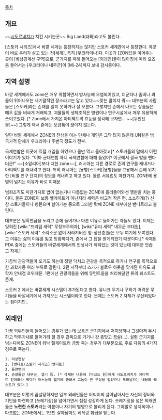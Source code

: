 [[목차]]

== 개요 ==
~~[[시도르비치]]가 치킨 시키는곳~~
Big Land(대륙)라고도 불린다.

[스토커 시리즈]에서 바깥 세계는 등장하지는 않지만 스토커 세계관에서 등장한다. 이곳이 바로 우리가 살고 있는 전[세계], 특히 [우크라이나]다. 이곳과 [ZONE]을 이어주는 곳이 [비상경계선 구역]으로, 군기지를 피해 들어오는 [외래인]들이 많아짐에 따라 요즈음 들어서는 [우크라이나 내무군]이 [Mi-24]까지 보내 감시중이다.

== 지역 설명 ==
바깥 세계에서도 zone은 매우 위험하면서 방사능에 오염되어있고, 더군다나 좀비나 괴물이 튀어나오는 세기말적인 장소라고는 알고 있다.~~맞는 말이지 뭐~~ 대부분의 사람들은 [스토커]라는 존재를 알지 못하거나 잘 모른다. 그렇지만 존에서 나오는 상품들은 매우 값을 비싸게 거래되고, 괴물들의 생체조직은 병원이나 연구시설에서 매우 유용하게 쓰이고있다. [* Zone에서 가져온 아티팩트의 효능을 생각해 보자면... ~~[무안단물]~~] 그렇게 해서 존에는 보급품이 끊이지 않는다.

일단 바깥 세계에서 ZONE의 진상을 아는 단체나 개인은 그닥 많지 않은데 UN같은 범국가적 단체가 우크라이나 주변국 정도가 전부.

국제연합은 이곳에 직접 개입을 하였으나 물만 먹고 돌아갔고[* 스토커들의 말에서 이런 이야기가 있다. "이봐 군대연합 아니 국제연합에 대해 들었어? 이곳에서 결국 발을 뺀다더군!" ~~[소말리아]보다 더한 zone~~], 러시아는 다른 경로로 존의 연구를 캐내거나 아티팩트를 꺼내려고 한다. 특히 러시아는 [용병(스토커)|용병]들을 고용해서 존에 위치한 [비밀 연구 단지]의 정보를 캐내려고 하고 있다. 물론 서유럽도 마찬가지. ZONE에 용병이 넘치는 이유가 바로 이때문.

범죄조직도 마찬가지로 법이 없는거나 다름없는 ZONE에 흘러들어와선 깽판을 치는 중이다. 물론 ZONE이 보통 헬게이트가 아닌지라 세력은 비교적 작은 편. 소소하게(?) 신참 스토커들이나 삥뜯으며 살아가는 중으로 그러한 탓에 ZONE 내부에선 밴디트라고 불린다.

대부분은 일확천금을 노리고 존에 들어가나 다른 이유로 들어가는 자들도 있다. 이제는 잊혀진 [wiki:"프리덤 세력" 무정부주의자], [wiki:"듀티 세력" 내무군 부대원], [wiki:"스토커 세력" 소리소문 없이 사라져버린 청-장년층]들은 모두 여기에 모여있다. 그 이유는 삶의 이유를 잃고 방황하다가, 존에서 그 답을 얻게되었기 때문이다.[* 삭제된 PDA 중에는 스토커들의 바깥세계에서의 인생사가 적혀있는 것이 있는데 대부분 안습 그 자체.] 

가끔씩 관광객들이 오기도 하는데 정말 닥치고 관광을 목적으로 하거나 연구를 목적으로한 과학자등 여러 부류로 갈린다. 2편 시작부터 스카가 블로우 아웃을 맞게된 이유도 과학자 안내겸 호위때문. 1편에선 관광객들을 위해 뮤턴트들을 처리해달란 류의 퀘스트도 존재.

스토커 2 에서는 바깥세계 시스템이 추가된다고 한다. 유니크 무기나 구하기 어려운 무기들을 바깥세계에서 가져오는 시스템이라고 한다. 문제는 스토커 2 자체가 무산되었다는 점이지만..

== 외래인 ==
가끔 외부인들이 들어오는 경우가 있는데 보통은 군기지에서 저지당하나 그것마저 무시하고 막무가내로 들어가려 할 경우 감옥으로 가거나 걍 총맞고 끔살(...). 설령 군기지를 넘는다해도 ZONE이 워낙 헬게이트라 금방 죽는 경우가 대부분으로, 주로 다음의 4가지 경우로 죽는다.

 1. 이상현상 
 2. [밴디트(스토커 시리즈)|밴디트] 
 3. 돌연변이
 4. 순찰돌던 내무군, 헬기 등. [* 삭제된 내용에 [마크드 원]에게 시도르비치가 아티팩트 얻어와라 했다가 어느놈이 헬기에 총쏴서 그놈이 큰 부상을 입었으니 도와달라는 내용의 퀘스트가 있다.]

대부분은 이렇게 끔살당하지만 일부 외래인들은 어찌어찌 살아남아서는 자신의 장비와 기반을 마련하고 [쓰레기장]을 넘어가면서 점점 성장하게 된다. 쓰레기장을 넘은 외래인들은 '''노련한 스토커'''라는 이름이나 자기의 별명으로 불리게 된다. 그야말로 생지옥이나 다름없는 ZONE에서는 1년만 살아남아도 베테랑 취급을 받는다. 
